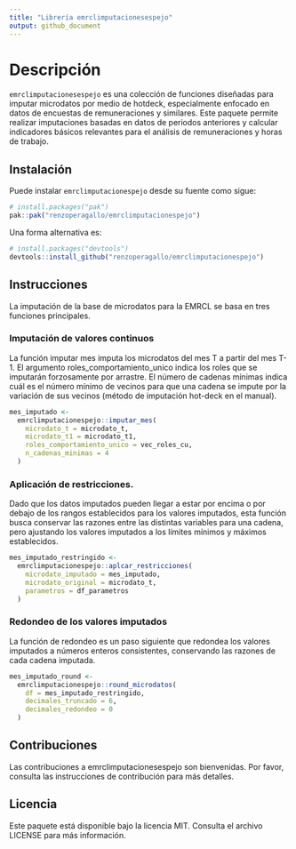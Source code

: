 ```yaml
---
title: "Librería emrclimputacionesespejo"
output: github_document
---
```


<!-- badges: start -->
<!-- badges: end -->

# Descripción

`emrclimputacionesespejo` es una colección de funciones diseñadas para imputar microdatos por medio de hotdeck, especialmente enfocado en datos de encuestas de remuneraciones y similares. Este paquete permite realizar imputaciones basadas en datos de periodos anteriores y calcular indicadores básicos relevantes para el análisis de remuneraciones y horas de trabajo.

## Instalación    

Puede instalar `emrclimputacionespejo` desde su fuente como sigue:

``` r
# install.packages("pak")
pak::pak("renzoperagallo/emrclimputacionespejo")
```
Una forma alternativa es: 

``` r
# install.packages("devtools")
devtools::install_github("renzoperagallo/emrclimputacionespejo")
```

## Instrucciones

La imputación de la base de microdatos  para la EMRCL se basa en tres funciones principales.


### Imputación de valores continuos

La función imputar mes imputa los microdatos del mes T a partir del mes T-1. El argumento roles_comportamiento_unico indica los roles que se imputarán forzosamente por arrastre. El número de cadenas mínimas indica cuál es el número mínimo de vecinos para que una cadena se impute por la variación de sus vecinos (método de imputación hot-deck en el manual). 

```r
mes_imputado <-
  emrclimputacionespejo::imputar_mes(
    microdato_t = microdato_t,
    microdato_t1 = microdato_t1,
    roles_comportamiento_unico = vec_roles_cu,
    n_cadenas_minimas = 4
  )
```

### Aplicación de restricciones. 

Dado que los datos imputados pueden llegar a estar por encima o por debajo de los rangos  establecidos para los valores imputados, esta función busca conservar las razones entre las distintas variables para una cadena, pero ajustando los valores imputados a los límites mínimos y máximos establecidos.

```r
mes_imputado_restringido <-
  emrclimputacionespejo::aplcar_restricciones(
    microdato_imputado = mes_imputado,
    microdato_original = microdato_t,
    parametros = df_parametros
  )

```

### Redondeo de los valores imputados

La función de redondeo es un paso siguiente que redondea  los valores imputados a números enteros consistentes, conservando las razones de cada cadena imputada.

```r
mes_imputado_round <-
  emrclimputacionespejo::round_microdatos(
    df = mes_imputado_restringido,
    decimales_truncado = 6,
    decimales_redondeo = 0
  )
```


## Contribuciones
Las contribuciones a emrclimputacionesespejo son bienvenidas. Por favor, consulta las instrucciones de contribución para más detalles.

## Licencia
Este paquete está disponible bajo la licencia MIT. Consulta el archivo LICENSE para más información.
